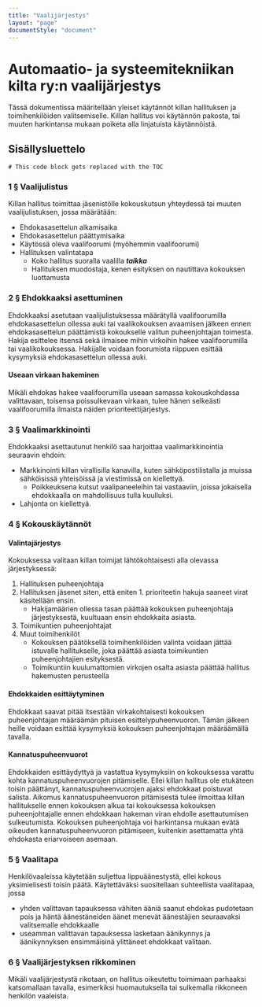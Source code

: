 ```yaml
---
title: "Vaali­järjestys"
layout: "page"
documentStyle: "document"
---
```


# Automaatio- ja systeemitekniikan kilta ry:n vaalijärjestys

Tässä dokumentissa määritellään yleiset käytännöt killan hallituksen ja toimihenkilöiden
valitsemiselle. Killan hallitus voi käytännön pakosta, tai muuten harkintansa mukaan poiketa alla
linjatuista käytännöistä.

## Sisällysluettelo
```toc
# This code block gets replaced with the TOC
```

### 1 § Vaalijulistus

Killan hallitus toimittaa jäsenistölle kokouskutsun yhteydessä tai muuten vaalijulistuksen, jossa
määrätään:
- Ehdokasasettelun alkamisaika
- Ehdokasasettelun päättymisaika
- Käytössä oleva vaalifoorumi (myöhemmin vaalifoorumi)
- Hallituksen valintatapa 
    - Koko hallitus suoralla vaalilla ***taikka***
    - Hallituksen muodostaja, kenen esityksen on nautittava kokouksen luottamusta


### 2 § Ehdokkaaksi asettuminen

Ehdokkaaksi asetutaan vaalijulistuksessa määrätyllä vaalifoorumilla ehdokasasettelun ollessa auki tai
vaalikokouksen avaamisen jälkeen ennen ehdokasasettelun päättämistä kokoukselle valitun
puheenjohtajan toimesta. Hakija esittelee itsensä sekä ilmaisee mihin virkoihin hakee vaalifoorumilla
tai vaalikokouksessa. Hakijalle voidaan foorumista riippuen esittää kysymyksiä ehdokasasettelun
ollessa auki.

#### Useaan virkaan hakeminen

Mikäli ehdokas hakee vaalifoorumilla useaan samassa kokouskohdassa valittavaan, toisensa
poissulkevaan virkaan, tulee hänen selkeästi vaalifoorumilla ilmaista näiden prioriteettijärjestys.

### 3 § Vaalimarkkinointi

Ehdokkaaksi asettautunut henkilö saa harjoittaa vaalimarkkinointia seuraavin ehdoin:
- Markkinointi killan virallisilla kanavilla, kuten sähköpostilistalla ja muissa sähköisissä yhteisöissä ja viestimissä on kiellettyä.
    - Poikkeuksena kutsut vaalipaneeleihin tai vastaaviin, joissa jokaisella ehdokkaalla on mahdollisuus tulla kuulluksi.
- Lahjonta on kiellettyä.

### 4 § Kokouskäytännöt

#### Valintajärjestys

Kokouksessa valitaan killan toimijat lähtökohtaisesti alla olevassa järjestyksessä:
1. Hallituksen puheenjohtaja
2. Hallituksen jäsenet siten, että eniten 1. prioriteetin hakuja saaneet virat käsitellään ensin.
    - Hakijamäärien ollessa tasan päättää kokouksen puheenjohtaja järjestyksestä, kuultuaan ensin ehdokkaita asiasta.
3. Toimikuntien puheenjohtajat
4. Muut toimihenkilöt
    - Kokouksen päätöksellä toimihenkilöiden valinta voidaan jättää istuvalle hallitukselle, joka päättää asiasta toimikuntien puheenjohtajien esityksestä.
    - Toimikuntiin kuulumattomien virkojen osalta asiasta päättää hallitus hakemusten perusteella

#### Ehdokkaiden esittäytyminen

Ehdokkaat saavat pitää itsestään virkakohtaisesti kokouksen puheenjohtajan määräämän pituisen
esittelypuheenvuoron. Tämän jälkeen heille voidaan esittää kysymyksiä kokouksen puheenjohtajan
määräämällä tavalla.

#### Kannatuspuheenvuorot

Ehdokkaiden esittäydyttyä ja vastattua kysymyksiin on kokouksessa varattu kohta
kannatuspuheenvuorojen pitämiselle. Ellei killan hallitus ole etukäteen toisin päättänyt,
kannatuspuheenvuorojen ajaksi ehdokkaat poistuvat salista. Aikomus kannatuspuheenvuoron
pitämisestä tulee ilmoittaa killan hallitukselle ennen kokouksen alkua tai kokouksessa kokouksen
puheenjohtajalle ennen ehdokkaan hakeman viran ehdolle asettautumisen sulkeutumista. Kokouksen
puheenjohtaja voi harkintansa mukaan evätä oikeuden kannatuspuheenvuoron pitämiseen, kuitenkin
asettamatta yhtä ehdokasta eriarvoiseen asemaan.

### 5 § Vaalitapa

Henkilövaaleissa käytetään suljettua lippuäänestystä, ellei kokous yksimielisesti toisin päätä.
Käytettäväksi suositellaan suhteellista vaalitapaa, jossa
- yhden valittavan tapauksessa vähiten ääniä saanut ehdokas pudotetaan pois ja häntä äänestäneiden äänet menevät äänestäjien seuraavaksi valitsemalle ehdokkaalle
- useamman valittavan tapauksessa lasketaan äänikynnys ja äänikynnyksen ensimmäisinä ylittäneet ehdokkaat valitaan.

### 6 § Vaalijärjestyksen rikkominen

Mikäli vaalijärjestystä rikotaan, on hallitus oikeutettu toimimaan parhaaksi katsomallaan tavalla,
esimerkiksi huomautuksella tai sulkemalla rikkoneen henkilön vaaleista.
